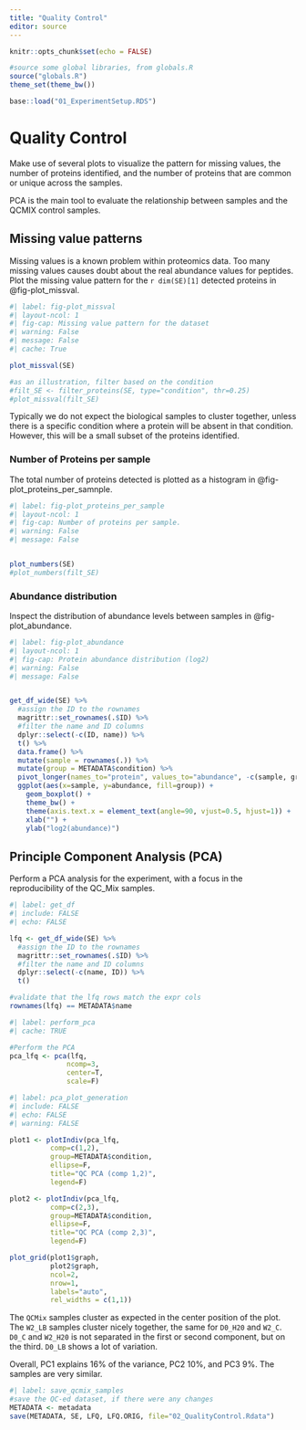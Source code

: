---
title: "Quality Control"
editor: source
---

```{r, include=FALSE, warning=FALSE, echo=FALSE}
knitr::opts_chunk$set(echo = FALSE)

#source some global libraries, from globals.R
source("globals.R")
theme_set(theme_bw())

base::load("01_ExperimentSetup.RDS")

```

# Quality Control

Make use of several plots to visualize the pattern for missing values, the number of proteins identified, and the number of proteins that are common or unique across the samples.

PCA is the main tool to evaluate the relationship between samples and the QCMIX control samples.

## Missing value patterns

Missing values is a known problem within proteomics data. Too many missing values causes doubt about the real abundance values for peptides. Plot the missing value pattern for the `r dim(SE)[1]` detected proteins in @fig-plot_missval.

```{r}
#| label: fig-plot_missval
#| layout-ncol: 1
#| fig-cap: Missing value pattern for the dataset
#| warning: False
#| message: False
#| cache: True

plot_missval(SE)

#as an illustration, filter based on the condition
#filt_SE <- filter_proteins(SE, type="condition", thr=0.25)
#plot_missval(filt_SE)
```


:::{.callout-note}
Typically we do not expect the biological samples to cluster together, unless there is a specific condition where a protein will be absent in that condition. However, this will be a small subset of the proteins identified.
:::


### Number of Proteins per sample

The total number of proteins detected is plotted as a histogram in @fig-plot_proteins_per_samnple.

```{r}
#| label: fig-plot_proteins_per_sample
#| layout-ncol: 1
#| fig-cap: Number of proteins per sample.
#| warning: False
#| message: False


plot_numbers(SE)
#plot_numbers(filt_SE)
```

### Abundance distribution

Inspect the distribution of abundance levels between samples in @fig-plot_abundance.

```{r warning=FALSE}
#| label: fig-plot_abundance
#| layout-ncol: 1
#| fig-cap: Protein abundance distribution (log2)
#| warning: False
#| message: False


get_df_wide(SE) %>%
  #assign the ID to the rownames
  magrittr::set_rownames(.$ID) %>%
  #filter the name and ID columns
  dplyr::select(-c(ID, name)) %>%
  t() %>%
  data.frame() %>%
  mutate(sample = rownames(.)) %>%
  mutate(group = METADATA$condition) %>%
  pivot_longer(names_to="protein", values_to="abundance", -c(sample, group)) %>%
  ggplot(aes(x=sample, y=abundance, fill=group)) + 
    geom_boxplot() + 
    theme_bw() +
    theme(axis.text.x = element_text(angle=90, vjust=0.5, hjust=1)) + 
    xlab("") + 
    ylab("log2(abundance)")

```



## Principle Component Analysis (PCA)

Perform a PCA analysis for the experiment, with a focus in the reproducibility of the QC_Mix samples.


```{r}
#| label: get_df
#| include: FALSE
#| echo: FALSE

lfq <- get_df_wide(SE) %>%
  #assign the ID to the rownames
  magrittr::set_rownames(.$ID) %>%
  #filter the name and ID columns 
  dplyr::select(-c(name, ID)) %>%
  t()

#validate that the lfq rows match the expr cols
rownames(lfq) == METADATA$name
```

```{r}
#| label: perform_pca
#| cache: TRUE

#Perform the PCA
pca_lfq <- pca(lfq,
              ncomp=3,
              center=T,
              scale=F)
```

```{r}
#| label: pca_plot_generation
#| include: FALSE
#| echo: FALSE
#| warning: FALSE

plot1 <- plotIndiv(pca_lfq,
          comp=c(1,2),
          group=METADATA$condition,
          ellipse=F,
          title="QC PCA (comp 1,2)",
          legend=F)

plot2 <- plotIndiv(pca_lfq,
          comp=c(2,3),
          group=METADATA$condition,
          ellipse=F,
          title="QC PCA (comp 2,3)",
          legend=F)
```

```{r fig.cap="Principle Component Analysis on the dataset, including the QC_Mix samples. Figure (a) represents the first 2 components, and figure (b) components 2 and 3."}
plot_grid(plot1$graph,
          plot2$graph,
          ncol=2,
          nrow=1,
          labels="auto",
          rel_widths = c(1,1))
```

The `QCMix` samples cluster as expected in the center position of the plot. The `W2_LB` samples cluster nicely together, the same for `D0_H20` and `W2_C`. `D0_C` and `W2_H20` is not separated in the first or second component, but on the third. `D0_LB` shows a lot of variation.

Overall, PC1 explains 16% of the variance, PC2 10%, and PC3 9%. The samples are very similar.

```{r}
#| label: save_qcmix_samples
#save the QC-ed dataset, if there were any changes
METADATA <- metadata
save(METADATA, SE, LFQ, LFQ.ORIG, file="02_QualityControl.Rdata")
```
